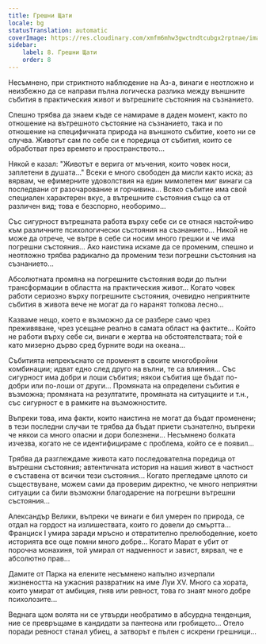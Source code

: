 ```yaml
---
title: Грешни Щати
locale: bg
statusTranslation: automatic
coverImage: https://res.cloudinary.com/xmfm6mhw3gwctndtcubgx2rptnae/image/upload/v1740468922/small_cover_tratado_de_psicologia_revolucionaria_a4c0dca4e0.webp
sidebar:
    label: 8. Грешни Щати
    order: 8
---
```

Несъмнено, при стриктното наблюдение на Аз-а, винаги е неотложно и неизбежно да се направи пълна логическа разлика между външните събития в практическия живот и вътрешните състояния на съзнанието.

Спешно трябва да знаем къде се намираме в даден момент, както по отношение на вътрешното състояние на съзнанието, така и по отношение на специфичната природа на външното събитие, което ни се случва. Животът сам по себе си е поредица от събития, които се обработват през времето и пространството...

Някой е казал: "Животът е верига от мъчения, които човек носи, заплетени в душата..." Всеки е много свободен да мисли както иска; аз вярвам, че ефимерните удоволствия на един мимолетен миг винаги са последвани от разочарование и горчивина... Всяко събитие има свой специален характерен вкус, а вътрешните състояния също са от различен вид; това е безспорно, необоримо...

Със сигурност вътрешната работа върху себе си се отнася настойчиво към различните психологически състояния на съзнанието... Никой не може да отрече, че вътре в себе си носим много грешки и че има погрешни състояния... Ако наистина искаме да се променим, спешно и неотложно трябва радикално да променим тези погрешни състояния на съзнанието...

Абсолютната промяна на погрешните състояния води до пълни трансформации в областта на практическия живот... Когато човек работи сериозно върху погрешните състояния, очевидно неприятните събития в живота вече не могат да го наранят толкова лесно...

Казваме нещо, което е възможно да се разбере само чрез преживяване, чрез усещане реално в самата област на фактите... Който не работи върху себе си, винаги е жертва на обстоятелствата; той е като мизерно дърво сред бурните води на океана...

Събитията непрекъснато се променят в своите многобройни комбинации; идват едно след друго на вълни, те са влияния... Със сигурност има добри и лоши събития; някои събития ще бъдат по-добри или по-лоши от други... Промяната на определени събития е възможна; промяната на резултатите, промяната на ситуациите и т.н., със сигурност е в рамките на възможностите.

Въпреки това, има факти, които наистина не могат да бъдат променени; в тези последни случаи те трябва да бъдат приети съзнателно, въпреки че някои са много опасни и дори болезнени... Несъмнено болката изчезва, когато не се идентифицираме с проблема, който се е появил...

Трябва да разглеждаме живота като последователна поредица от вътрешни състояния; автентичната история на нашия живот в частност е съставена от всички тези състояния... Когато прегледаме цялото си съществуване, можем сами да проверим директно, че много неприятни ситуации са били възможни благодарение на погрешни вътрешни състояния...

Александър Велики, въпреки че винаги е бил умерен по природа, се отдал на гордост на излишествата, които го довели до смъртта... Франциск I умира заради мръсно и отвратително прелюбодеяние, което историята все още помни много добре... Когато Марат е убит от порочна монахиня, той умирал от надменност и завист, вярвал, че е абсолютно прав...

Дамите от Парка на елените несъмнено напълно изчерпали жизнеността на ужасния развратник на име Луи XV. Много са хората, които умират от амбиция, гняв или ревност, това го знаят много добре психолозите...

Веднага щом волята ни се утвърди необратимо в абсурдна тенденция, ние се превръщаме в кандидати за пантеона или гробището... Отело поради ревност станал убиец, а затворът е пълен с искрени грешници...


